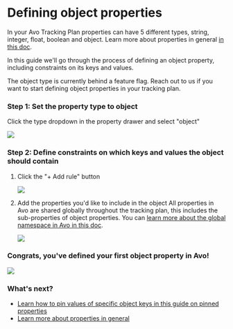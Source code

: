 
# Defining object properties

In your Avo Tracking Plan properties can have 5 different types, string, integer, float, boolean and object. Learn more about properties in general [in this doc](/data-design/avo-tracking-plan/properties).

In this guide we'll go through the process of defining an object property, including constraints on its keys and values.

<Callout>
  The object type is currently behind a feature flag. Reach out to us if you
  want to start defining object properties in your tracking plan.
</Callout>

### Step 1: Set the property type to object

Click the type dropdown in the property drawer and select "object"

![](/images/workspace/tracking-plan/property-object-type.png)

### Step 2: Define constraints on which keys and values the object should contain

1. Click the "+ Add rule" button

   ![](/images/workspace/tracking-plan/property-add-rule.png)

2. Add the properties you'd like to include in the object
   <Callout>
     All properties in Avo are shared globally throughout the tracking plan,
     this includes the sub-properties of object properties. You can [learn more
     about the global namespace in Avo in this
     doc](/data-design/global-namespace).
   </Callout>

   ![](/images/workspace/tracking-plan/property-object-add-property.png)

### Congrats, you've defined your first object property in Avo!

![](/images/workspace/tracking-plan/property-object-with-sub-properties.png)

### What's next?

- [Learn how to pin values of specific object keys in this guide on pinned properties](/data-design/pinned-properties)
- [Learn more about properties in general](/data-design/avo-tracking-plan/properties)
